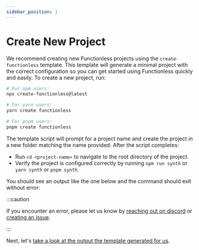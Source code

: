 ```yaml
---
sidebar_position: 1
---
```



# Create New Project

We recommend creating new Functionless projects using the `create-functionless` template.
This template will generate a minimal project with the correct configuration so you can get started using Functionless quickly and easily.
To create a new project, run:

```bash
# For npm users:
npx create-functionless@latest
```

```bash
# For yarn users:
yarn create functionless
```

```bash
# For pnpm users:
pnpm create functionless
```

The template script will prompt for a project name and create the project in a new folder matching the name provided.
After the script completes:

- Run `cd <project-name>` to navigate to the root directory of the project.
- Verify the project is configured correctly by running `npm run synth` or `yarn synth` or `pnpm synth`.

You should see an output like the one below and the command should exit without error:


<Screenshot src={synthSuccess} />

:::caution

If you encounter an error, please let us know by [reaching out on discord][discord] or [creating an issue][create-issue].

:::

Next, let's [take a look at the output the template generated for us](./project-walkthrough).

[discord]: https://discord.com/invite/VRqHbjrbfC
[create-issue]: https://github.com/functionless/functionless/issues/new
